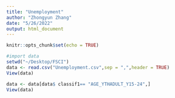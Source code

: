 ```yaml
---
title: "Unemployment"
author: "Zhongyun Zhang"
date: "5/26/2022"
output: html_document
---
```


```r
knitr::opts_chunk$set(echo = TRUE)
```

```r
#import data
setwd("~/Desktop/FSCI")
data <- read.csv("Unemployment.csv",sep = ",",header = TRUE)
View(data)
```

```r
data <- data[data$ classif1== "AGE_YTHADULT_Y15-24",]
View(data)
```